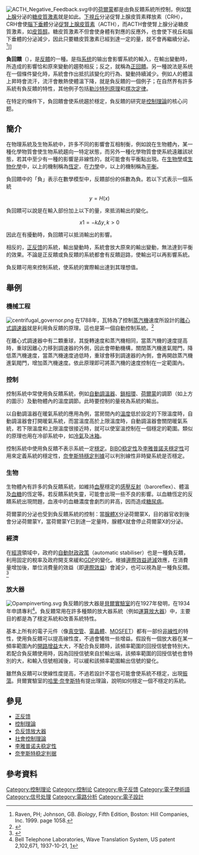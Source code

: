 {{NoteTA|zh-cn:反馈; zh-hk:反饋; zh-tw:回饋;}}
[[File:ACTH_Negative_Feedback.svg|thumb]]中的[[荷爾蒙|荷爾蒙]]都是由負反饋系統所控制，例如[[腎上腺|腎上腺]]分泌的[[糖皮質激素|糖皮質激素]]就是如此。[[下視丘|下視丘]]分泌促腎上腺皮質素釋放素（CRH），CRH會使[[腦下垂體|腦下垂體]]分泌[[促腎上腺皮質素|促腎上腺皮質素]]（ACTH），而ACTH會使腎上腺分泌糖皮質激素，如[[皮質醇|皮質醇]]。糖皮質激素不但會使身體有對應的反應外，也會使下視丘和腦下垂體的分泌減少，因此只要糖皮質激素已經到達一定的量，就不會再繼續分泌。<ref>Raven, PH; Johnson, GB. ''Biology'', Fifth Edition, Boston: Hill Companies, Inc. 1999. page 1058.</ref>]]

'''負回饋'''（{{lang-en|'''negative feedback'''}}），是[[反饋|反饋]]的一種。是指[[系统|系统]]的输出會影響系統的輸入，在輸出變動時，所造成的影響恰和原來變動的趨勢相反；反之，就稱為[[正回饋|正回饋]]。另一種說法是系统在一個條件變化時，系統會作出抵抗該變化的行為、變動持續減少。例如人的體溫上昇時會流汗，流汗會散熱使體溫下降，就是負反饋的一個例子；在自然界有許多系統有負反饋的特性，其他例子包括[[勒沙特列原理|勒沙特列原理]]和[[楞次定律|楞次定律]]。

在特定的條件下，負回饋會使系统趨於穩定，負反饋的研究是[[控制理論|控制理論]]的核心问题。

==簡介==
在物理系統及生物系統中，許多不同的影響會互相制衡，例如說在生物體內，某一種化學物質會使生物系統趨向一特定狀態，而另外一種化學物質會使系統遠離該狀態，若其中至少有一種的影響是非線性的，就可能會有平衡點出現。在[[生物學|生物學]]或[[生物化學|生物化學]]中，以上的機制稱為[[恆定|恆定]]，在[[力學|力學]]中，以上的機制稱為[[平衡|平衡]]。

負回饋中的「負」表示在數學模型中，反饋部份的係數為負。若以下式表示一個系統

:<math>y = H(x) </math>

負回饋可以說是在輸入部份加上以下的量，來抵消輸出的變化。

:<math>x1 = -k \Delta y, k>0</math>

因此在有擾動時，負回饋可以抵消輸出的影響。

相反的，[[正反馈|正反馈]]的系統，輸出變動時，系統會放大原來的輸出變動，無法達到平衡的效果。不論是正反饋或負反饋的系統都會有反饋迴路，使輸出可以再影響系統。

負反饋可用來控制系統，使系統的實際輸出達到其理想值。

==舉例==
===機械工程===
[[File:centrifugal_governor.png|thumb]]
在1788年，瓦特為了控制[[蒸汽機|蒸汽機]]速度所設計的[[離心式調速器|離心式調速器]]就是利用負反饋的原理。這也是第一個自動控制系統。<ref>{{cite book |author=I.J.Nagrath |coauthors=M.Gopal |title=Control System Engineering |edition=Second |publisher=Wiley |isbn=957-9590-53-2 |pages=5-7 |chapter=1 }}</ref>

在離心式調速器中有二顆重球，其旋轉速度和蒸汽機相同，當蒸汽機的速度提高時，重球因離心力移到調速器的外側，因此會帶動機構，關閉蒸汽機進氣閥門，降低蒸汽機速度，當蒸汽機速度過低時，重球會移到調速器的內側，會再開啟蒸汽機進氣閥門，增加蒸汽機速度。依此原理即可將蒸汽機的速度控制在一定範圍內。

===控制===
控制系統中常使用負反饋系統，例如[[自動調溫器|自動調溫器]]、[[鎖相環|鎖相環]]、[[荷爾蒙|荷爾蒙]]的調節（如上方的圖示）及動物體內的溫度調節。此時要控制的量視為系統的輸出。

以自動調溫器在暖氣系統的應用為例，當房間內的[[溫度|溫度]]低於設定的下限溫度時，自動調溫器會打開暖氣系統，而當溫度高於上限溫度時，自動調溫器會關閉暖氣系統，若下限溫度和上限溫度很接近時，就可以使室溫控制在一個穩定的範圍。類似的原理也用在冷卻系統中，如[[冷氣|冷氣]]及[[冰箱|冰箱]]。

控制系統中使用負反饋不表示系統一定[[穩定性|穩定]]。[[BIBO稳定性|BIBO稳定性]]及[[李雅普諾夫穩定性|李雅普諾夫穩定性]]可用來定義系統的穩定性，[[奈奎斯特穩定判據|奈奎斯特穩定判據]]可以判別線性非時變系統是否穩定。

===生物===
生物體內有許多的負反饋系統，如維持[[血壓|血壓]]穩定的[[感壓反射|感壓反射]]（baroreflex）、體溫及[[血糖|血糖]]的恆定等。若反饋系統失靈，可能會出現一些不良的影響。以血糖恆定的反饋系統出現問題，血液中的血糖濃度會劇烈的昇高，因而造成[[糖尿病|糖尿病]]。

荷爾蒙的分泌也受到負反饋系統的控制：當[[腺體|腺體]]X分泌荷爾蒙X，目的器官收到後會分泌荷爾蒙Y，當荷爾蒙Y已到達一定量時，腺體X就會停止荷爾蒙X的分泌。

===經濟===
在[[經濟|經濟]]領域中，政府的[[财政政策#自動財政政策|自動財政政策]]（automatic stabiliser）也是一種負反饋，利用固定的稅率及政府開支來緩和[[GDP|GDP]]的變化。根據[[邊際效益遞減|邊際效益遞減]]效應，在消費量增加後，單位消費量的效益（即[[邊際效益|邊際效益]]）會減少，也可以視為是一種負反饋。<ref>{{cite book zh|author=周慶華 |title=文學理論 |edition=2004 |publisher=五南圖書出版股份有限公司 |isbn=9571134775 |pages=170 |chapter=4 |accessdate=2010-06-04}}</ref>

===放大器===
[[File:Opampinverting.svg|thumb]]
{{main|负反馈放大器}}
負反饋的放大器是[[貝爾實驗室|貝爾實驗室]]的{{le|哈羅德·史蒂芬·布萊克|Harold Stephen Black}}在1927年發明，在1934年申請專利<ref>Bell Telephone Laboratories, Wave Translation System, US patent 2,102,671, 1937-10-21, [http://www.google.com/patents?vid=2102671]</ref>。負反饋常用在許多種類的放大器系統（例如[[運算放大器|運算放大器]]）中，主要目的都是為了穩定系統和改善系統特性。

基本上所有的電子元件（像[[真空管|真空管]]、[[電晶體|電晶體]]、[[MOSFET|MOSFET]]）都有一部份[[非線性|非線性]]的特性，使用負反饋可以提高線性度，不過會犧牲一些增益。假設有一個放大器在某一頻率範圍內的[[開路增益|開路增益]]太大，不配合負反饋時，該頻率範圍的回授信號會特別大。若配合負反饋使用時，因為回授信號來自於輸出端，該頻率範圍的回授信號也會特別的大，和輸入信號相減後，可以緩和該頻率範圍輸出信號的變化。

雖然負反饋可以使線性度提高，不過若設計不當也可能會使系統不穩定，出現[[振蕩|振蕩]]。貝爾實驗室的[[哈里·奈奎斯特|哈里·奈奎斯特]]有提出理論，說明如何穩定一個不穩定的系統。

==參見==
*[[正反馈|正反馈]]
*[[控制理論|控制理論]]
*[[负反馈放大器|负反馈放大器]]
*[[社會控制理論|社會控制理論]]
*[[李雅普诺夫稳定性|李雅普诺夫稳定性]]
*[[奈奎斯特稳定判据|奈奎斯特稳定判据]]

==參考資料==
{{Reflist}}

{{系统}}

[[Category:控制理论|Category:控制理论]]
[[Category:控制论|Category:控制论]]
[[Category:电子反馈|Category:电子反馈]]
[[Category:電子學術語|Category:電子學術語]]
[[Category:信号处理|Category:信号处理]]
[[Category:電路分析|Category:電路分析]]
[[Category:電子設計|Category:電子設計]]